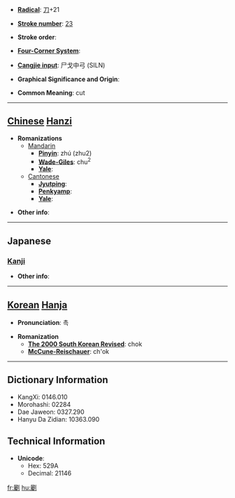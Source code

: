 * '''[[Wiktionary:Chinese radical index| Radical]]''': [[Wiktionary:Chinese radical index 刀|刀]]+21

* '''[[Wiktionary:Chinese total strokes index|Stroke number]]''': [[Wiktionary:Chinese total strokes index 23|23]]

* '''Stroke order''': 

* '''[[Wiktionary:Chinese four corner index|Four-Corner System]]''': 

* '''[[Wiktionary:Chinese Cangjie index|Cangjie input]]''': 尸戈中弓 (SILN)

* '''Graphical Significance and Origin''': 

* '''Common Meaning''': cut

----

== [[Chinese]] [[Hanzi]] ==

* '''Romanizations'''
** [[Mandarin]]
*** '''[[Pinyin]]''': zhú (zhu2)
*** '''[[Wade-Giles]]''': chu<sup>2</sup>
*** '''[[Yale]]''': 
**[[Cantonese]]
***'''[[Jyutping]]''':
***'''[[Penkyamp]]''': 
***'''[[Yale]]''': 

* '''Other info''': 

----

==Japanese==
===[[Kanji]]===
{{kanji|on readings=[[ちゃく]] (chaku), [[ちょう]] (chō)
|kun readings=[[きる]] (kiru)
}}

* '''Other info''':  

----

== [[Korean]] [[Hanja]] ==

* '''Pronunciation''': 촉

* '''Romanization'''
** '''[[The 2000 South Korean Revised Romanization|The 2000 South Korean Revised]]''': chok
** '''[[McCune-Reischauer]]''': ch'ok

----

== Dictionary Information ==

* KangXi: 0146.010
* Morohashi: 02284
* Dae Jaweon: 0327.290
* Hanyu Da Zidian: 10363.090

== Technical Information ==

* '''Unicode''':
** Hex: 529A
** Decimal: 21146

[[fr:劚]]
[[hu:劚]]